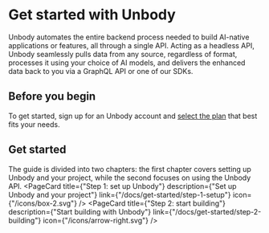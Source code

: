 
# Get started with Unbody
Unbody automates the entire backend process needed to build AI-native applications or features, all through a single API. Acting as a headless API, Unbody seamlessly pulls data from any source, regardless of format, processes it using your choice of AI models, and delivers the enhanced data back to you via a GraphQL API or one of our SDKs.

## Before you begin
To get started, sign up for an Unbody account and [select the plan](https://unbody.io/pricing) that best fits your needs.

## Get started
The guide is divided into two chapters: the first chapter covers setting up Unbody and your project, while the second focuses on using the Unbody API.
<PageItems>
    <PageCard
        title={"Step 1: set up Unbody"}
        description={"Set up Unbody and your project"}
        link={"/docs/get-started/step-1-setup"}
        icon={"/icons/box-2.svg"}
    />
    <PageCard
        title={"Step 2: start building"}
        description={"Start building with Unbody"}
        link={"/docs/get-started/step-2-building"}
        icon={"/icons/arrow-right.svg"}
    />
</PageItems>
